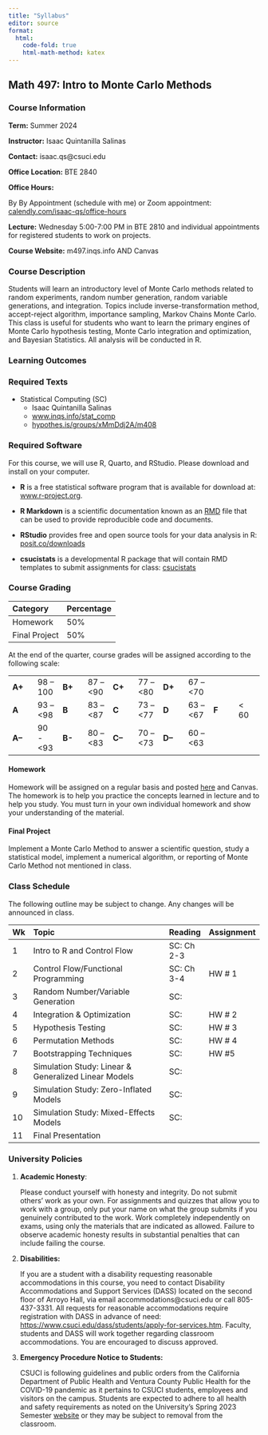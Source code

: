 ```yaml
---
title: "Syllabus"
editor: source
format:
  html: 
    code-fold: true
    html-math-method: katex
---
```


## Math 497: Intro to Monte Carlo Methods

### Course Information

**Term:** Summer 2024

**Instructor:** Isaac Quintanilla Salinas

**Contact:** isaac.qs\@csuci.edu

**Office Location:** BTE 2840

**Office Hours:**

By By Appointment (schedule with me) or Zoom appointment: [calendly.com/isaac-qs/office-hours](https://calendly.com/isaac-qs/office-hours)

**Lecture:** Wednesday 5:00-7:00 PM in BTE 2810 and individual appointments for registered students to work on projects.

**Course Website:** m497.inqs.info AND Canvas

### Course Description

Students will learn an introductory level of Monte Carlo methods related to random experiments, random number generation, random variable generations, and integration. Topics include inverse-transformation method, accept-reject algorithm, importance sampling, Markov Chains Monte Carlo. This class is useful for students who want to learn the primary engines of Monte Carlo hypothesis testing, Monte Carlo integration and optimization, and Bayesian Statistics. All analysis will be conducted in R.

### Learning Outcomes

### Required Texts

-   Statistical Computing (SC)
    -   Isaac Quintanilla Salinas
    -   [www.inqs.info/stat_comp](https://www.inqs.info/stat_comp/)
    -   [hypothes.is/groups/xMmDdj2A/m408](https://hypothes.is/groups/xMmDdj2A/m408)

### Required Software

For this course, we will use R, Quarto, and RStudio. Please download and install on your computer.

-   **R** is a free statistical software program that is available for download at: [www.r-project.org](https://www.r-project.org/).

-   **R Markdown** is a scientific documentation known as an [RMD](https://rmarkdown.rstudio.com/) file that can be used to provide reproducible code and documents.

-   **RStudio** provides free and open source tools for your data analysis in R: [posit.co/downloads](https://posit.co/downloads/)

-   **csucistats** is a developmental R package that will contain RMD templates to submit assignments for class: [csucistats](https://www.inqs.info/csucistats/)

### Course Grading

| Category      | Percentage |
|:--------------|:-----------|
| Homework      | 50%        |
| Final Project | 50%        |

At the end of the quarter, course grades will be assigned according to the following scale:

|         |            |        |            |         |            |         |            |       |       |
|:-------|:-------|:-------|:-------|:-------|:-------|:-------|:-------|:-------|:-------|
| **A+**  | 98 -- 100  | **B+** | 87 -- \<90 | **C+**  | 77 -- \<80 | **D+**  | 67 -- \<70 |       |       |
| **A**   | 93 -- \<98 | **B**  | 83 -- \<87 | **C**   | 73 -- \<77 | **D**   | 63 -- \<67 | **F** | \< 60 |
| **A--** | 90 - \<93  | **B-** | 80 -- \<83 | **C--** | 70 -- \<73 | **D--** | 60 -- \<63 |       |       |

#### Homework

Homework will be assigned on a regular basis and posted [here](hw.html) and Canvas. The homework is to help you practice the concepts learned in lecture and to help you study. You must turn in your own individual homework and show your understanding of the material.

#### Final Project

Implement a Monte Carlo Method to answer a scientific question, study a statistical model, implement a numerical algorithm, or reporting of Monte Carlo Method not mentioned in class.

### Class Schedule

The following outline may be subject to change. Any changes will be announced in class.

| Wk  | Topic                                                | Reading    | Assignment |
|:----|:-----------------------------------------------------|:-----------|:-----------|
| 1   | Intro to R and Control Flow                          | SC: Ch 2-3 |            |
| 2   | Control Flow/Functional Programming                  | SC: Ch 3-4 | HW \# 1    |
| 3   | Random Number/Variable Generation                    | SC:        |            |
| 4   | Integration & Optimization                           | SC:        | HW \# 2    |
| 5   | Hypothesis Testing                                   | SC:        | HW \# 3    |
| 6   | Permutation Methods                                  | SC:        | HW \# 4    |
| 7   | Bootstrapping Techniques                             | SC:        | HW \#5     |
| 8   | Simulation Study: Linear & Generalized Linear Models | SC:        |            |
| 9   | Simulation Study: Zero-Inflated Models               | SC:        |            |
| 10  | Simulation Study: Mixed-Effects Models               | SC:        |            |
| 11  | Final Presentation                                   |            |            |

### University Policies

1.  **Academic Honesty**:

    Please conduct yourself with honesty and integrity. Do not submit others' work as your own. For assignments and quizzes that allow you to work with a group, only put your name on what the group submits if you genuinely contributed to the work. Work completely independently on exams, using only the materials that are indicated as allowed. Failure to observe academic honesty results in substantial penalties that can include failing the course.

2.  **Disabilities:**

    If you are a student with a disability requesting reasonable accommodations in this course, you need to contact Disability Accommodations and Support Services (DASS) located on the second floor of Arroyo Hall, via email accommodations\@csuci.edu or call 805-437-3331. All requests for reasonable accommodations require registration with DASS in advance of need: <https://www.csuci.edu/dass/students/apply-for-services.htm>. Faculty, students and DASS will work together regarding classroom accommodations. You are encouraged to discuss approved.

3.  **Emergency Procedure Notice to Students:**

    CSUCI is following guidelines and public orders from the California Department of Public Health and Ventura County Public Health for the COVID-19 pandemic as it pertains to CSUCI students, employees and visitors on the campus. Students are expected to adhere to all health and safety requirements as noted on the University's Spring 2023 Semester [website](https://www.csuci.edu/news/campus-updates/covid-19/index.htm) or they may be subject to removal from the classroom.
